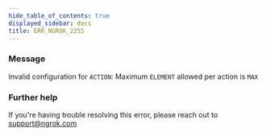 ```yaml
---
hide_table_of_contents: true
displayed_sidebar: docs
title: ERR_NGROK_2255
---
```


### Message

Invalid configuration for `ACTION`: Maximum `ELEMENT` allowed per action is `MAX`

### Further help

If you're having trouble resolving this error, please reach out to [support@ngrok.com](mailto:support@ngrok.com?subject=Help%20with%20ERR_NGROK_2255)

